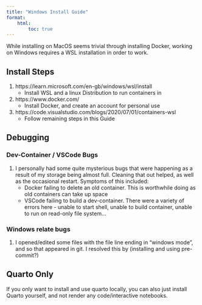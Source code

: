 ```yaml
---
title: "Windows Install Guide"
format:
    html:
        toc: true
---
```


While installing on MacOS seems trivial through installing Docker, working on Windows requires a WSL installation in order to work.

## Install Steps

1. https://learn.microsoft.com/en-gb/windows/wsl/install
    - Install WSL and a linux Distribution to run containers in
1. https://www.docker.com/
    - Install Docker, and create an account for personal use
1. https://code.visualstudio.com/blogs/2020/07/01/containers-wsl
    - Follow remaining steps in this Guide

## Debugging

### Dev-Container / VSCode Bugs

1. I personally had some quite mysterious bugs that were happening as a result of my storage being almost full. Cleaning that out helped, as well as the occasional restart. Symptoms of this included:
    - Docker failing to delete an old container. This is worthwhile doing as old containers can take up space
    - VSCode failing to build a dev-container. There were a variety of errors here - unable to start shell, unable to build container, unable to run on read-only file system...

### Windows relate bugs

1. I opened/edited some files with the file line ending in "windows mode", and so that appeared in git. I resolved this by (installing and using pre-commit?)

## Quarto Only

If you only want to install and use quarto locally, you can also just install Quarto yourself, and not render any code/interactive notebooks.

